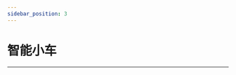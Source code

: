 ```yaml
---
sidebar_position: 3
---
```




# 智能小车
---

<cardbox>
  <card
    href="./picoed-samrt-cutebot/"
    title="酷比特小车套件"
    description="小小科学家(Starter Kit)套件是ELECFREAKS团队出品的micro:bit入门套件。
ElecFreaks Micro：bit 小小科学家专为那些学习电路和编程知识的人们而设计。 该套件提供了一些基本的电子元件，如LED，按钮，蜂鸣器，温度传感器，舵机和电机等。 Micro：bit小小科学家套件可以帮助您进入一个美好的电子世界。"
    img={picoed_samrt_cutebot_Icon}
  />
  <card
    href="./picoed-ringbit-car-v2/"
    title="瑞比特小车套件"
    description="小小发明家套件包含LED灯、蜂鸣器、土壤湿度传感器、碰撞开关、舵机等十多种常用电子模块，用这些模块可以搭建超过30个案例，基于该套件的全套课程已经在新加坡开展了3年的教学实践，深得师生的好评。"
    img={picoed_ringbit_car_v2_Icon}
  />
</cardbox>

